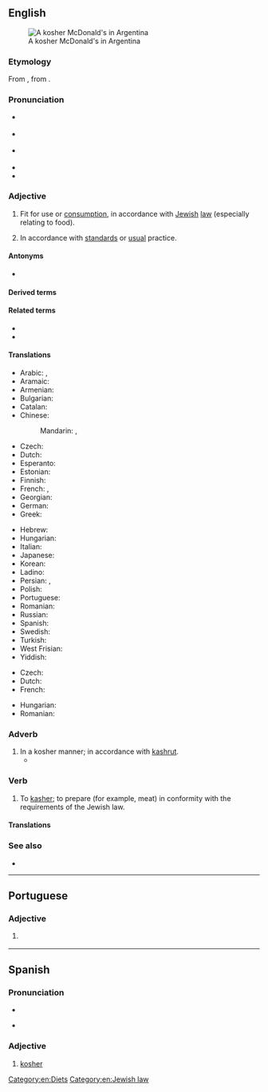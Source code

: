 ==English==
{{was wotd|2016|May|12}}
{{wikipedia|Kashrut}}
[[File:Kosher McDonald's, Abasto Shopping, Buenos Aires.jpg|thumb|A kosher McDonald's in Argentina]]

===Etymology===
From {{bor|en|yi|כּשר|tr=kosher}}, from {{der|en|he|כָּשֵׁר|tr=kashér}}.

===Pronunciation===
* {{a|RP}} {{IPA|en|/ˈkəʊʃə/}}
* {{a|GA}} {{IPA|en|/ˈkoʊʃəɹ/}}
* {{qualifier|rare, Yiddish-influenced}} {{IPA|en|/ˈkɔʃə(ɹ)/|/ˈkɑʃə(ɹ)/}}
* {{audio|en|en-au-kosher.ogg|Audio (AU)}}
* {{rhymes|en|əʊʃə(ɹ)|s=2}}

===Adjective===
{{en-adj}}

# {{lb|en|Judaism}} Fit for use or [[consumption]], in accordance with [[Jewish]] [[law]] (especially relating to food).
#: {{ux|en|Only in New York can you find a good, '''kosher''' hamburger!}}
#: {{ux|en|David's mother kept a '''kosher''' kitchen, with separate sets of dishes for meat and for dairy.}}
#: {{ux|en|In order for a suit to be '''kosher''', it cannot contain both wool and linen together.}}
# {{lb|en|figuratively|by extension}} In accordance with [[standard]]s or [[usual]] practice.
#: {{ux|en|Is what I have done '''kosher''' with Mr. Smith?}}

====Antonyms====
* {{l|en|treyf}}

====Derived terms====
{{der2|en
|kosher tax
|nonkosher
|unkosher
|kosherize
|eco-kosher
|kosher salt
|kosher pickle
|kosherness
|kosherly}}

====Related terms====
* {{l|en|kasher}}
* {{l|en|kashrut}}

====Translations====
{{trans-top|in accordance with Jewish law}}
* Arabic: {{t|ar|كُوشِر}}, {{t|ar|كَشِر}}
* Aramaic: {{t-needed|arc}}
* Armenian: {{t|hy|կոշերային}}
* Bulgarian: {{t|bg|каше́р}}
* Catalan: {{t|ca|caixer}}
* Chinese:
*: Mandarin: {{t+|cmn|潔食}}, {{t+|cmn|洁食|tr=jiéshí}}
* Czech: {{t+|cs|košer}}
* Dutch: {{t+|nl|koosjer}}
* Esperanto: {{t|eo|koŝera}}
* Estonian: {{t|et|koššer}}
* Finnish: {{t+|fi|košer}}
* French: {{t+|fr|casher}}, {{t+|fr|kascher}}
* Georgian: {{t-needed|ka}}
* German: {{t+|de|koscher}}
* Greek: {{t+|el|καθαρός}}
{{trans-mid}}
* Hebrew: {{t+|he|כָּשֵׁר|tr=kasher}}
* Hungarian: {{t+|hu|kóser}}
* Italian: {{t|it|kasher}}
* Japanese: {{t|ja|コーシャ|tr=kōsha|sc=Jpan}}
* Korean: {{t|ko|코셔}}
* Ladino: {{t-needed|lad}}
* Persian: {{t|fa|کاشر|tr=kâšer|sc=fa-Arab}}, {{t|fa|کوشر|tr=košer|sc=fa-Arab}}
* Polish: {{t+|pl|koszerny}}
* Portuguese: {{t+|pt|kosher}}
* Romanian: {{t+|ro|cușer}}
* Russian: {{t+|ru|коше́рный}}
* Spanish: {{t+|es|kosher}}
* Swedish: {{t|sv|kosher}}
* Turkish: {{t+|tr|koşer}}
* West Frisian: {{t|fy|kasjêre}}
* Yiddish: {{t|yi|כּשר|tr=kosher}}
{{trans-bottom}}

{{trans-top|figuratively, normal or standard}}
* Czech: {{t+|cs|košer}}
* Dutch: {{t+|nl|koosjer}}
* French: {{t+|fr|casher}}
{{trans-mid}}
* Hungarian: {{t+|hu|kóser}}
* Romanian: {{t+|ro|cușer|alt=cúșer}}
{{trans-bottom}}

===Adverb===
{{en-adv|-}}
# In a kosher manner; in accordance with [[kashrut]].
#*{{quote-journal|en|journal=The Forward|title=ICE is forcing Muslims to eat pork. My fellow Orthodox Jews: This is our fight!|author=Eliezer Brand|date=August 20, 2020|passage=Just like eating halal is not a choice for our Muslim brothers and sisters, for us, eating '''kosher''' is not voluntary; it’s who we are and as necessary as the oxygen we need for sustenance.|url=https://forward.com/opinion/453004/ice-is-forcing-muslims-to-eat-pork-my-fellow-orthodox-jews-this-is-our/}}

===Verb===
{{en-verb}}

# {{lb|en|transitive}} To [[kasher]]; to prepare (for example, meat) in conformity with the requirements of the Jewish law.

====Translations====
{{trans-see|make kosher|kasher}}

===See also===
* {{l|en|halal}}

[[Category:en:Diets]]
[[Category:en:Jewish law]]

----

==Portuguese==

===Adjective===
{{pt-adj|pl=kosher}}

# {{lb|pt|of food}} {{l|en|kosher}} {{gloss|prepared in accordance with Jewish religious practices}}

----

==Spanish==

=== Pronunciation ===
{{es-IPA|kósher}}

* {{es-IPA|kóser}}

* {{hyphenation|es|ko|sher}}

===Adjective===
{{es-adj}}

# [[#English|kosher]]